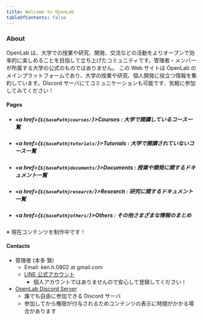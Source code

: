 ```yaml
---
title: Welcome to OpenLab
tableOfContents: false
---
```



### About

OpenLab は、大学での授業や研究、開発、交流などの活動をよりオープンで効率的に楽しめることを目指して立ち上げたコミュニティです。管理者・メンバーが所属する大学の公式のものではありません。
この Web サイトは OpenLab のメインプラットフォームであり、大学の授業や研究、個人開発に役立つ情報を集約しています。Discord サーバにてコミュニケーションも可能です、気軽に参加してみてください！

#### Pages

- ##### **<a href={`${basePath}courses/`}>Courses</a>** : 大学で開講しているコース一覧
- ##### **<a href={`${basePath}tutorials/`}>Tutorials</a>** : 大学で開講されていないコース一覧
- ##### **<a href={`${basePath}documents/`}>Documents</a>** : 授業や開発に関するドキュメント一覧
- ##### **<a href={`${basePath}research/`}>Research</a>** : 研究に関するドキュメント一覧
- ##### **<a href={`${basePath}others/`}>Others</a>** : その他さまざまな情報のまとめ

※ 現在コンテンツを制作中です！

#### Contacts

- 管理者 (本多 賢)
  - Email: ken.h.0802 at gmail.com
  - [LINE 公式アカウント](https://lin.ee/dk4a8Me)
    - 個人アカウントではありませんので安心して登録してください！
- [OpenLab Discord Server](https://discord.gg/FxW5G2PCJF)
  - 誰でも自由に参加できる Discord サーバ
  - 参加してから権限が付与されるためコンテンツの表示に時間がかかる場合があります
